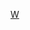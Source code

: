 {{Userbox
|border-c = #000000
|id-c = #FFFFFF
|info-c = #B0B0B0
|info-s = 9
|info-fc = #000000
|id = [[File:Wikistress3D_5_v3_ZH.png|35px]]
|info = 這個用戶的'''維基壓力'''即將到達極限，正在受到極度的困擾。
}}<includeonly>[[Category:維基壓力等級5的維基人|{{PAGENAME}}]]</includeonly>
<noinclude>
[[Category:用户框模板|W]]
</noinclude>